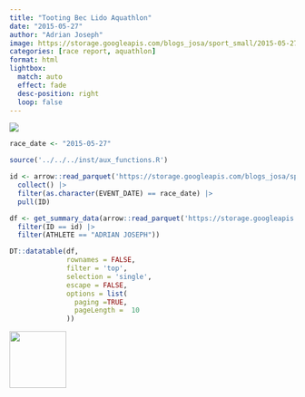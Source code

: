```yaml
---
title: "Tooting Bec Lido Aquathlon"
date: "2015-05-27"
author: "Adrian Joseph"
image: https://storage.googleapis.com/blogs_josa/sport_small/2015-05-27_TOOTING_BEC_LIDO_AQUATHLON/img/00.png
categories: [race report, aquathlon]
format: html
lightbox:
  match: auto
  effect: fade
  desc-position: right
  loop: false
---
```


![](https://storage.googleapis.com/blogs_josa/sport_small/2015-05-27_TOOTING_BEC_LIDO_AQUATHLON/img/00.png)

```r
race_date <- "2015-05-27"

source('../../../inst/aux_functions.R')

id <- arrow::read_parquet('https://storage.googleapis.com/blogs_josa/sport/parquets/main_dataset.parquet') |>
  collect() |>
  filter(as.character(EVENT_DATE) == race_date) |>
  pull(ID)

df <- get_summary_data(arrow::read_parquet('https://storage.googleapis.com/blogs_josa/sport/parquets/all_results.parquet') |>
  filter(ID == id) |>
  filter(ATHLETE == "ADRIAN JOSEPH"))

DT::datatable(df,
              rownames = FALSE,
              filter = 'top',
              selection = 'single',
              escape = FALSE,
              options = list(
                paging =TRUE,
                pageLength =  10
              ))
```


::: {layout-ncol=4}
![](https://storage.googleapis.com/blogs_josa/sport_small/2015-05-27_TOOTING_BEC_LIDO_AQUATHLON/img/00.png){ width="100" group="hi" }


:::
